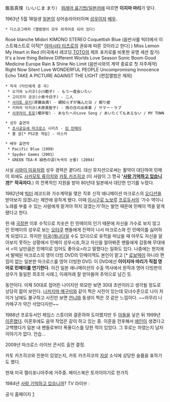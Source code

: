 飯島真理（いいじま まり）
[[외래어 표기법/일본어]]에 따르면 '''이지마 마리'''가 맞다.

1963년 5월 18일생 [[일본]]의 싱어송라이터이며 [[성우]]이자 [[배우]].

 * 디스코그래피 (앨범명이 모두 외국어로 되어 있다)
Rosé
blanche 
Midori 
KIMONO STEREO
Coquettish Blue (음반사를 빅터에서 이스트웨스트로 이적[* [[야마시타 타츠로]]의 권유에 따른 것이라고 한다] )
Miss Lemon 
My Heart in Red (미국에서 레코딩.[[TOTO]]의 제프 포카로를 비롯한 유명 세션 참가)
It's a love thing 
Believe 
Different Worlds 
Love Season 
Sonic Boom
Good Medicine 
Europe 
Rain & Shine 
No Limit (음반사와의 계약 종료로 첫 자주제작) 
Right Now
Silent Love 
WONDERFUL PEOPLE 
Uncompromising Innocence 
Echo 
TAKE A PICTURE AGAINST THE LIGHT
(편집앨범은 제외)
 
 * 작곡 (타인에게 준 곡)
  * 오가와 노리코(小川範子) - もう一度会いたい
  * 고이즈미 쿄코(小泉今日子) - 二人
  * [[사이토 유키]](斉藤由貴) - 親知らずが痛んだ日 / 眠り姫
  * 키하라 미치코(木原美智子) - 雨の日の出来事 / サマー・ラブ
  * [[사쿠라이 토모]](櫻井智) - あなたへのLove Song / あいたくてもあえない / MY TOWN

 * 성우 출연작
  * [[초시공요새 마크로스]] 시리즈 - [[린 민메이]]
  * 쿨 걸[* PS2용 게임] - 아스카

 * 배우 출연작
  * Pacific Blue（1999）
  * Spyder Games（2001）
  * GREEN TEA-R 緑色の涙(녹색의 눈물) (2004)

사실 [[사와이 미유]]처럼 성우 경력은 곁다리. 대신 뮤지션으로써는 활약이 대단하여 민메이 외에도 [[사카모토 류이치]]와 [[카토 카즈히코]] (이 사람이 그 명곡 ''' '[[사랑 기억하고 있습니까]]?' 작곡자다.''') 의 전폭적인 지원을 받아 80년대 일본에서 대단한 인기를 누렸다.

1982년에 [[빅터]] 레코드와 가수계약을 맺은 직후 신작 애니메이션 마크로스의 [[오디션]]을 받아보지 않겠냐는 제안에 응하게 됐다. 이때 [[이시구로 노보루]] [[프로듀서]]의 '가수 역이니 노래를 부를 수 있는 사람에게 맡겨야 하지 않겠는가'하는 발언 때문에 민메이 역을 맡게 됐다고 한다. 

한 때 [[극장판]] 이후 수직으로 치솟은 린 민메이의 인기 때문에 자신을 가수로 보지 않고 린 민메이의 성우로 보는 [[오타쿠]] 팬들에게 진력이 나서 마크로스와 린 민메이를 싫어하게 되었다고. 하지만 [[미국]]([[캐나다]]일 수도 있다)으로 유학을 떠났을 때 아무도 자신을 알아보지 못하는 상황에서 민메이 성우시죠,하고 자신을 알아봐준 팬들에게 감동해 무대에서 <이 날만큼은 민메이로 있어도 좋아요>라고 말했다는 일화도 있다. 나중에는 현지에서 발매된 마크로스의 영어 더빙 DVD의 민메이역도 본인이 맡고 [* [[로보텍]]이 아니라 편집이 없는 일본판 마크로스를 영어 더빙한 DVD. 이 DVD에선 '''이이지마 마리가 직접 영어로 민메이를 연기한다.''' 이건 일본 애니메이션의 수출 역사에서 원작과 영어 더빙판의 성우가 동일한 최초의 사례.], 이래저래 잘 받아들여 추억으로 남긴 듯.

동안이다. 이제 50대로 접어든 나이지만 외모만 보면 30대 초반이라고 생각될 정도로 상당히 젊어 보인다. [[나카지마 메구미]]와 같이 찍은 사진이 있는데 모녀수준으로 나이 차이가 남에도 불구하고 사진만 보면 [[언니]]와 동생이 찍은 것 같은 느낌이다. ~~아무리 나카메구가 약간 삭았다지만~~

1988년 프로듀서인 제임스 스튜더와 결혼하여 도미했지만 두 [[아들]]을 낳은 뒤 1999년 [[이혼]]했다. 이혼후에도 음악 작업은 같이 하고 있는 중. 이혼을 전후해서 [[애인]]이 생겼다고 고백했다가 일본 내 팬들로부터 폭풍디스를 당한 적이 있었다. 그 후로는 차였는지 남자 이야기가 없다. 안습...

2009년 마크로스 라이브 콘서트 출연 결정.

카토 카즈히코와 친분이 있었는지, 카토 카즈히코의 [[자살]] 소식에 상당한 슬픔을 표하기도 했다.

현재 미국 캘리포니아주에 거주중. 페이스북은 토끼이야기로 한가득

1984년 [[사랑 기억하고 있습니까]]? TV 라이브 :

{{{#!html
<iframe width="560" height="349" src="http://www.youtube.com/embed/nG8rKUmo7r4" frameborder="0" allowfullscreen></iframe>}}}

공식 홈페이지 [http://www.marimusic.com/]
